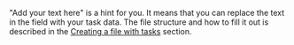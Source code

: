 <Cut title="What do the lines “Add your text here” mean?">

"Add your text here" is a hint for you. It means that you can replace the text in the field with your task data. The file structure and how to fill it out is described in the [Creating a file with tasks](/docs/guide/pool_csv) section.

</Cut>

